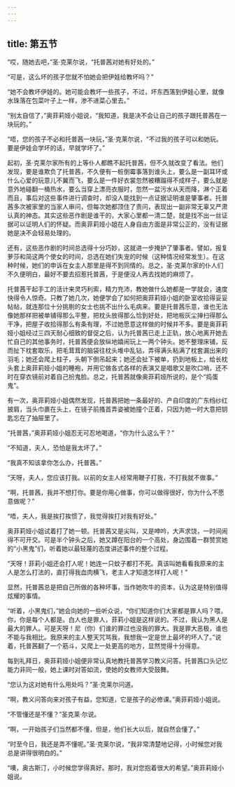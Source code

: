 ```yaml
---
---
---
```

title: 第五节
---




“哎，随她去吧，”圣·克莱尔说，“托普茜对她有好处的。”

“可是，这么坏的孩子您就不怕她会把伊娃给教坏吗？”

“她不会教坏伊娃的。她可能会教坏一些孩子，不过，坏东西落到伊娃心里，就像水珠落在包菜叶子上一样，渗不进菜心里去。”

“别太自信了，”奥菲莉娅小姐说，“我知道，我是决不会让自己的孩子跟托普茜在一块玩的。”

“唔，您的孩子不必和托普茜一块玩，”圣·克莱尔说，“不过我的孩子可以和她玩。要是伊娃会学坏的话，早就学坏了。”

起初，圣·克莱尔家所有的上等仆人都瞧不起托普茜，但不久就改变了看法。他们发现，要是谁欺负了托普茜，不久便有一桩倒霉事落到谁头上，要么是一副耳环或什么心爱的玩意儿不翼而飞，要么是一件好衣裳忽然被糟蹋得不成样子，要么就是意外地碰翻一桶热水，要么当穿上漂亮衣服时，忽然一盆污水从天而降，淋个正着而且，事后对这些事件进行调查时，却没人能找到一点证据证明谁是肇事者。托普茜多次被家里的当家人审问，但每次她都顶住了责问，表现出一副非常无辜又严肃认真的神态。其实这些恶作剧是谁干的，大家心里都一清二楚，就是找不出一丝证据可以证明人们的怀疑。而奥菲莉娅小姐在人身自由方面是非常公正的，没有证据她是决不会轻易处理的。

还有，这些恶作剧的时间总选得十分巧妙，这就进一步掩护了肇事者。譬如，报复萝莎和简这两个使女的时间，总选在她们失宠的时候（这种情况经常发生）。在这种时候，她们的申诉在女主人那里是得不到同情的。总之，圣·克莱尔家的仆人们不久便明白，最好不要去招惹托普茜，于是便没人再去找她的麻烦了。

托普茜干起手工的活计来灵巧利索，精力充沛，教她做什么她都是一学就会，速度快得令人惊奇。只教了她几次，她便学会了如何把奥菲莉娅小姐的卧室收拾得妥妥帖帖，就连那位十分挑剔的女士也挑不出什么毛病来。要是托普茜乐意，谁也无法像她那样把被单铺得那么平整，把枕头放得那么恰到好处，把地板灰尘掸扫得那么干净，把屋子收拾得那么有条有理，不过她愿意这样做的时候并不多。要是奥菲莉娅小姐经过三四天耐心细致的督促之后，认为托普茜已走上正轨，放心地离开她去忙自己的其他事务时，托普茜便会放纵地嬉闹玩上一两个钟头。她不整理床铺，反而扯下枕套取乐，把毛茸茸的脑袋往枕头堆中乱钻，弄得满头粘满了枕套漏出来的羽毛；她还会爬上柱子，头朝下倒吊起来；她还会扯下被单，扔到地板上，给长枕头套上奥菲莉娅小姐的睡袍，并用它做各式各样的表演又是唱歌又是吹口哨，还不时在穿衣镜前对着自己扮鬼脸。总之，托普茜就像奥菲莉娅所说的，是个“捣蛋鬼”。

有一次，奥菲莉娅小姐偶然发现，托普茜把她一条最好的、产自印度的广东绉纱红披肩，当头巾裹在头上，在镜子前搔首弄姿被她撞个正着，只因为她一时大意把钥匙忘在了抽屉里了。

“托普茜，”奥菲莉娅小姐忍无可忍地喝道，“你为什么这么干？”

“不知道，夫人，恐怕是我太坏了。”

“我真不知该拿你怎么办，托普茜。”

“天呀，夫人，您应该打我。以前的女主人经常用鞭子打我，不打我就不做事。”

“啊，托普茜，我并不想打你。要是你用心做事，你可以做得很好，你为什么不愿意做呢？”

“唔，夫人，我是挨打挨惯了，我觉得挨打对我有好处。”

奥菲莉娅小姐试着打了她一顿。托普茜又是尖叫，又是呻吟，大声求饶，一时间闹得不可开交。可是半个钟头之后，她又蹲在阳台的一个高处，身边围着一群赞赏她的“小黑鬼”们，听着她以最轻蔑的态度讲述事件的整个过程。

“天呀！菲莉小姐还会打人呢！她连一只蚊子都打不死。真该叫她看看我原来的主人是怎么打法的，直打得我血肉横飞，老主人才知道怎样打人呢！”

显然，托普茜总是把自己所做的各种坏事，当作她吹牛的资本，认为这是特别值得炫耀的事情。

“听着，小黑鬼们，”她会向她的一些听众说，“你们知道你们大家都是罪人吗？喂，你，你是每个人都是。白人也是罪人，菲莉小姐是这样说的。不过，我认为黑人是最大的罪人。可是天呀！尼（你）们谁的罪过也没我的罪大。我是罪大恶极，谁也不能与我相比。我原来的主人整天咒骂我，我想我一定是世上最坏的坏人了。”说着，托普茜翻了一个筋斗，又爬上一处更高的地方，显然觉得十分得意。

每到礼拜日，奥菲莉娅小姐便非常认真地教托普茜学习教义问答。托普茜口头记忆能力非同一般，她上课时对答如流，使她的女教师大受鼓舞。

“您认为这对她有什么用处吗？”圣·克莱尔问道。

“啊，教义问答向来对孩子有益，您知道，它是孩子的必修课。”奥菲莉娅小姐说。

“不管懂还是不懂？”圣克莱·尔说。

“啊，一开始孩子们当然都不懂，但是，他们长大以后，就自然会懂了。”

“时至今日，我还是弄不懂呢。”圣·克莱尔说，“我非常清楚地记得，小时候您对我总是讲得很明白的。”

“噢，奥古斯汀，小时候您学得真好。那时，我对您抱着很大的希望。”奥菲莉娅小姐说。